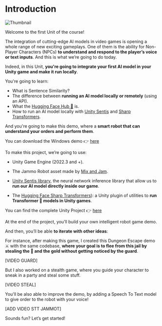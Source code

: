 # Introduction

<img src="https://huggingface.co/datasets/huggingface-ml-4-games-course/course-images/resolve/main/en/unit1/unity/thumbnail.png" alt="Thumbnail" />

Welcome to the first Unit of the course! 

The integration of cutting-edge AI models in video games is opening a whole range of new exciting gameplays. One of them is the ability for Non-Player Characters (NPCs) **to understand and respond to the player’s voice or text inputs**. And this is what we’re going to do today.

Indeed, in this Unit, **you're going to integrate your first AI model in your Unity game and make it run locally**.

You're going to learn:

- What is Sentence Similarity?
- The difference between **running an AI model locally or remotely** (using an API).
- What the [Hugging Face Hub 🤗](https://huggingface.co/models?library=unity-sentis) is.
- How to run an AI model locally with [Unity Sentis](https://docs.unity3d.com/Packages/com.unity.sentis@latest) and [Sharp Transformers](https://github.com/huggingface/sharp-transformers).

And you're going to make this demo, where a **smart robot that can understand your orders and perform them**.

You can download the Windows demo 👉 [here](https://singularite.itch.io/jammo-the-robot-with-unity-sentis)


To make this project, we’re going to use:

- Unity Game Engine (2022.3 and +).

- The Jammo Robot asset made by [Mix and Jam](https://www.youtube.com/channel/UCLyVUwlB_Hahir_VsKkGPIA).

- [Unity Sentis library](https://docs.unity3d.com/Packages/com.unity.sentis@latest), the neural network inference library that allow us to **run our AI model directly inside our game**.

- The [Hugging Face Sharp Transformers](https://github.com/huggingface/sharp-transformers)): a Unity plugin of utilities to **run Transformer 🤗 models in Unity games**.

You can find the complete Unity Project 👉 [here](https://drive.google.com/file/d/1sSqCzoslfTUkqR5JA0rwE1QWy9BECgjd/view?usp=drive_link)


At the end of the project, you’ll build your own intelligent robot game demo. 


And then, you’ll be able **to iterate with other ideas**:


For instance, after making this game, I created this Dungeon Escape demo ⚔️ with the same codebase, **where your goal is to flee from this jail by stealing the 🔑 and the gold without getting noticed by the guard**.


[VIDEO GUARD]


But I also worked on a stealth game, where you guide your character to sneak in a party and steal some stuff.

[VIDEO STEAL]

You'll be also able to improve the demo, by adding a Speech To Text model to give order to the robot with your voice!

[ADD VIDEO STT JAMMOT]


Sounds fun? Let’s get started!


